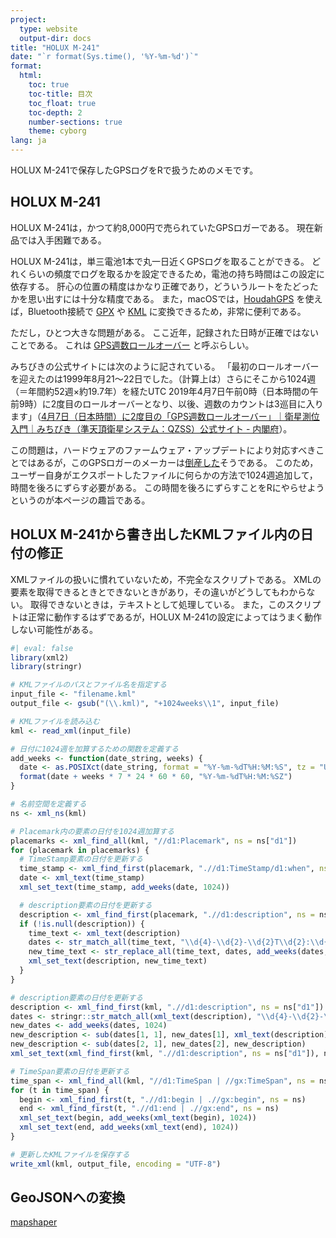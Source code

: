 ```yaml
---
project:
  type: website
  output-dir: docs
title: "HOLUX M-241"
date: "`r format(Sys.time(), '%Y-%m-%d')`"
format:
  html:
    toc: true
    toc-title: 目次
    toc_float: true
    toc-depth: 2
    number-sections: true
    theme: cyborg
lang: ja
---
```


HOLUX M-241で保存したGPSログをRで扱うためのメモです。


## HOLUX M-241

HOLUX M-241は，かつて約8,000円で売られていたGPSロガーである。
現在新品では入手困難である。

HOLUX M-241は，単三電池1本で丸一日近くGPSログを取ることができる。
どれくらいの頻度でログを取るかを設定できるため，電池の持ち時間はこの設定に依存する。
肝心の位置の精度はかなり正確であり，どういうルートをたどったかを思い出すには十分な精度である。
また，macOSでは，[HoudahGPS](https://www.houdah.com/houdahGPS/){target="_blank"} を使えば，Bluetooth接続で [GPX](https://ja.wikipedia.org/wiki/GPX){target="_blank"} や [KML](https://ja.wikipedia.org/wiki/KML){target="_blank"} に変換できるため，非常に便利である。

ただし，ひとつ大きな問題がある。
ここ近年，記録された日時が正確ではないことである。
これは [GPS週数ロールオーバー](https://www.yamareco.com/modules/yamanote/detail.php?nid=2428){target="_blank"} と呼ぶらしい。

みちびきの公式サイトには次のように記されている。
「最初のロールオーバーを迎えたのは1999年8月21～22日でした。（計算上は）さらにそこから1024週（＝年間約52週×約19.7年）を経たUTC 2019年4月7日午前0時（日本時間の午前9時）に2度目のロールオーバーとなり、以後、週数のカウントは3巡目に入ります」（[4月7日（日本時間）に2度目の「GPS週数ロールオーバー」｜衛星測位入門｜みちびき（準天頂衛星システム：QZSS）公式サイト - 内閣府](https://qzss.go.jp/overview/column/gps-rollover_190225.html){target="_blank"}）。

この問題は，ハードウェアのファームウェア・アップデートにより対応すべきことではあるが，このGPSロガーのメーカーは[倒産した](https://www.yamareco.com/modules/diary/148886-detail-192657){target="_blank"}そうである。
このため，ユーザー自身がエクスポートしたファイルに何らかの方法で1024週追加して，時間を後ろにずらす必要がある。
この時間を後ろにずらすことをRにやらせようというのが本ページの趣旨である。


## HOLUX M-241から書き出したKMLファイル内の日付の修正

XMLファイルの扱いに慣れていないため，不完全なスクリプトである。
XMLの要素を取得できるときとできないときがあり，その違いがどうしてもわからない。
取得できないときは，テキストとして処理している。
また，このスクリプトは正常に動作するはずであるが，HOLUX M-241の設定によってはうまく動作しない可能性がある。


```r
#| eval: false
library(xml2)
library(stringr)

# KMLファイルのパスとファイル名を指定する
input_file <- "filename.kml"
output_file <- gsub("(\\.kml)", "+1024weeks\\1", input_file)

# KMLファイルを読み込む
kml <- read_xml(input_file)

# 日付に1024週を加算するための関数を定義する
add_weeks <- function(date_string, weeks) {
  date <- as.POSIXct(date_string, format = "%Y-%m-%dT%H:%M:%S", tz = "UTC")
  format(date + weeks * 7 * 24 * 60 * 60, "%Y-%m-%dT%H:%M:%SZ")
}

# 名前空間を定義する
ns <- xml_ns(kml)

# Placemark内の要素の日付を1024週加算する
placemarks <- xml_find_all(kml, "//d1:Placemark", ns = ns["d1"])
for (placemark in placemarks) {
  # TimeStamp要素の日付を更新する
  time_stamp <- xml_find_first(placemark, ".//d1:TimeStamp/d1:when", ns = ns["d1"])
  date <- xml_text(time_stamp)
  xml_set_text(time_stamp, add_weeks(date, 1024))

  # description要素の日付を更新する
  description <- xml_find_first(placemark, ".//d1:description", ns = ns["d1"])
  if (!is.null(description)) {
    time_text <- xml_text(description)
    dates <- str_match_all(time_text, "\\d{4}-\\d{2}-\\d{2}T\\d{2}:\\d{2}:\\d{2}Z")[[1]]
    new_time_text <- str_replace_all(time_text, dates, add_weeks(dates, 1024))
    xml_set_text(description, new_time_text)
  }
}

# description要素の日付を更新する
description <- xml_find_first(kml, ".//d1:description", ns = ns["d1"])
dates <- stringr::str_match_all(xml_text(description), "\\d{4}-\\d{2}-\\d{2}T\\d{2}:\\d{2}:\\d{2}Z")[[1]]
new_dates <- add_weeks(dates, 1024)
new_description <- sub(dates[1, 1], new_dates[1], xml_text(description))
new_description <- sub(dates[2, 1], new_dates[2], new_description)
xml_set_text(xml_find_first(kml, ".//d1:description", ns = ns["d1"]), new_description)

# TimeSpan要素の日付を更新する
time_span <- xml_find_all(kml, "//d1:TimeSpan | //gx:TimeSpan", ns = ns)
for (t in time_span) {
  begin <- xml_find_first(t, ".//d1:begin | .//gx:begin", ns = ns)
  end <- xml_find_first(t, ".//d1:end | .//gx:end", ns = ns)
  xml_set_text(begin, add_weeks(xml_text(begin), 1024))
  xml_set_text(end, add_weeks(xml_text(end), 1024))
}

# 更新したKMLファイルを保存する
write_xml(kml, output_file, encoding = "UTF-8")
```


## GeoJSONへの変換

[mapshaper](https://mapshaper.org/){target="_blank"}
